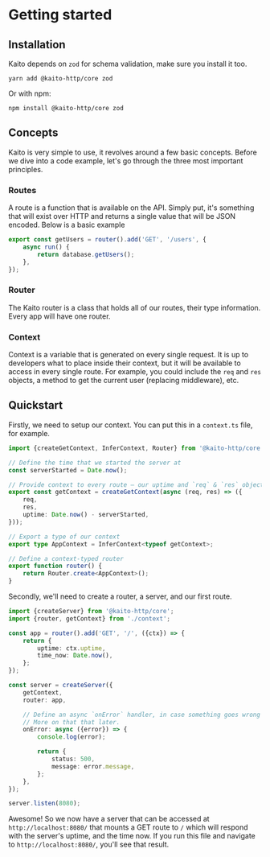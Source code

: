 # Getting started

## Installation

Kaito depends on `zod` for schema validation, make sure you install it too.

```
yarn add @kaito-http/core zod
```

Or with npm:

```
npm install @kaito-http/core zod
```

## Concepts

Kaito is very simple to use, it revolves around a few basic concepts. Before we dive into a code example, let's go through the three most important principles.

### Routes

A route is a function that is available on the API. Simply put, it's something that will exist over HTTP and returns a single value that will be JSON encoded. Below is a basic example

```ts
export const getUsers = router().add('GET', '/users', {
	async run() {
		return database.getUsers();
	},
});
```

### Router

The Kaito router is a class that holds all of our routes, their type information. Every app will have one router.

### Context

Context is a variable that is generated on every single request. It is up to developers what to place inside their context, but it will be available to access in every single route. For example, you could include the `req` and `res` objects, a method to get the current user (replacing middleware), etc.

## Quickstart

Firstly, we need to setup our context. You can put this in a `context.ts` file, for example.

```typescript
import {createGetContext, InferContext, Router} from '@kaito-http/core';

// Define the time that we started the server at
const serverStarted = Date.now();

// Provide context to every route — our uptime and `req` & `res` objects
export const getContext = createGetContext(async (req, res) => ({
	req,
	res,
	uptime: Date.now() - serverStarted,
}));

// Export a type of our context
export type AppContext = InferContext<typeof getContext>;

// Define a context-typed router
export function router() {
	return Router.create<AppContext>();
}
```

Secondly, we'll need to create a router, a server, and our first route.

```typescript
import {createServer} from '@kaito-http/core';
import {router, getContext} from './context';

const app = router().add('GET', '/', ({ctx}) => {
	return {
		uptime: ctx.uptime,
		time_now: Date.now(),
	};
});

const server = createServer({
	getContext,
	router: app,

	// Define an async `onError` handler, in case something goes wrong inside of the route.
	// More on that that later.
	onError: async ({error}) => {
		console.log(error);

		return {
			status: 500,
			message: error.message,
		};
	},
});

server.listen(8080);
```

Awesome! So we now have a server that can be accessed at `http://localhost:8080/` that mounts a GET route to `/` which will respond with the server's uptime, and the time now. If you run this file and navigate to `http://localhost:8080/`, you'll see that result.
